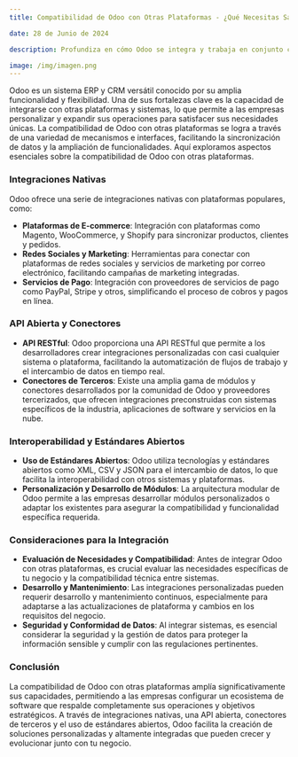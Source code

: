 ```yaml
---
title: Compatibilidad de Odoo con Otras Plataformas - ¿Qué Necesitas Saber?

date: 28 de Junio de 2024

description: Profundiza en cómo Odoo se integra y trabaja en conjunto con otras plataformas y sistemas, ampliando sus capacidades y ofreciendo soluciones personalizadas que se ajustan a las necesidades específicas de cada negocio.

image: /img/imagen.png
---
```


Odoo es un sistema ERP y CRM versátil conocido por su amplia funcionalidad y flexibilidad. Una de sus fortalezas clave es la capacidad de integrarse con otras plataformas y sistemas, lo que permite a las empresas personalizar y expandir sus operaciones para satisfacer sus necesidades únicas. La compatibilidad de Odoo con otras plataformas se logra a través de una variedad de mecanismos e interfaces, facilitando la sincronización de datos y la ampliación de funcionalidades. Aquí exploramos aspectos esenciales sobre la compatibilidad de Odoo con otras plataformas.

### **Integraciones Nativas**

Odoo ofrece una serie de integraciones nativas con plataformas populares, como:
- **Plataformas de E-commerce**: Integración con plataformas como Magento, WooCommerce, y Shopify para sincronizar productos, clientes y pedidos.
- **Redes Sociales y Marketing**: Herramientas para conectar con plataformas de redes sociales y servicios de marketing por correo electrónico, facilitando campañas de marketing integradas.
- **Servicios de Pago**: Integración con proveedores de servicios de pago como PayPal, Stripe y otros, simplificando el proceso de cobros y pagos en línea.

### **API Abierta y Conectores**

- **API RESTful**: Odoo proporciona una API RESTful que permite a los desarrolladores crear integraciones personalizadas con casi cualquier sistema o plataforma, facilitando la automatización de flujos de trabajo y el intercambio de datos en tiempo real.
- **Conectores de Terceros**: Existe una amplia gama de módulos y conectores desarrollados por la comunidad de Odoo y proveedores tercerizados, que ofrecen integraciones preconstruidas con sistemas específicos de la industria, aplicaciones de software y servicios en la nube.

### **Interoperabilidad y Estándares Abiertos**

- **Uso de Estándares Abiertos**: Odoo utiliza tecnologías y estándares abiertos como XML, CSV y JSON para el intercambio de datos, lo que facilita la interoperabilidad con otros sistemas y plataformas.
- **Personalización y Desarrollo de Módulos**: La arquitectura modular de Odoo permite a las empresas desarrollar módulos personalizados o adaptar los existentes para asegurar la compatibilidad y funcionalidad específica requerida.

### **Consideraciones para la Integración**

- **Evaluación de Necesidades y Compatibilidad**: Antes de integrar Odoo con otras plataformas, es crucial evaluar las necesidades específicas de tu negocio y la compatibilidad técnica entre sistemas.
- **Desarrollo y Mantenimiento**: Las integraciones personalizadas pueden requerir desarrollo y mantenimiento continuos, especialmente para adaptarse a las actualizaciones de plataforma y cambios en los requisitos del negocio.
- **Seguridad y Conformidad de Datos**: Al integrar sistemas, es esencial considerar la seguridad y la gestión de datos para proteger la información sensible y cumplir con las regulaciones pertinentes.

### **Conclusión**

La compatibilidad de Odoo con otras plataformas amplía significativamente sus capacidades, permitiendo a las empresas configurar un ecosistema de software que respalde completamente sus operaciones y objetivos estratégicos. A través de integraciones nativas, una API abierta, conectores de terceros y el uso de estándares abiertos, Odoo facilita la creación de soluciones personalizadas y altamente integradas que pueden crecer y evolucionar junto con tu negocio.